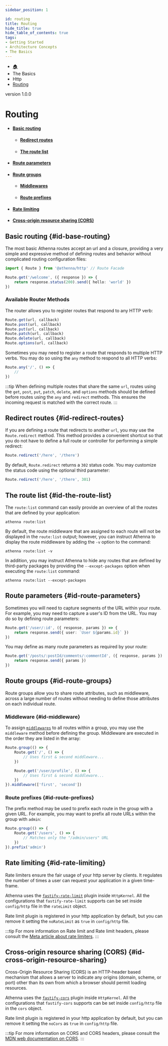 ```yaml
---
sidebar_position: 1

id: routing
title: Routing
hide_title: true
hide_table_of_contents: true
tags:
- Getting Started
- Architecture Concepts
- The Basics
---
```


<nav aria-label="breadcrumbs">
    <ul class="breadcrumbs">
        <li class="breadcrumbs__item">
            <a class="breadcrumbs__link" href="/">🏠</a>
        </li>
        <li class="breadcrumbs__item">
            <a class="breadcrumbs__link">The Basics</a>
        </li>
        <li class="breadcrumbs__item">
            <a class="breadcrumbs__link">Http</a>
        </li>
        <li class="breadcrumbs__item">
            <a class="breadcrumbs__link" href="/docs/the-basics/http/routing">Routing</a>
        </li>
    </ul>
</nav>

<span class="badge badge--secondary margin-top-bot">version 1.0.0</span>

# Routing

- #### [Basic routing](#id-basic-routing)
  - #### [Redirect routes](#id-redirect-routes)
  - #### [The route list](#id-the-route-list)
- #### [Route parameters](#id-route-parameters)
- #### [Route groups](#id-route-groups)
  - #### [Middlewares](#id-middlewares)
  - #### [Route prefixes](#id-route-prefixes)
- #### [Rate limiting](#id-rate-limiting)
- #### [Cross-origin resource sharing (CORS)](#id-cross-origin-resource-sharing)

## Basic routing {#id-base-routing}

The most basic Athenna routes accept an url and a closure, providing a very simple and expressive method of defining
routes and behavior without complicated routing configuration files:

```typescript
import { Route } from '@athenna/http' // Route Facade

Route.get('/welcome', ({ response }) => {
    return response.status(200).send({ hello: 'world' })
})
```

### Available Router Methods

The router allows you to register routes that respond to any HTTP verb:

```typescript
Route.get(url, callback)
Route.post(url, callback)
Route.put(url, callback)
Route.patch(url, callback)
Route.delete(url, callback)
Route.options(url, callback)
```

Sometimes you may need to register a route that responds to multiple HTTP verbs. You may do so using the `any` method to
respond to all HTTP verbs:

```typescript
Route.any('/', () => {
    //
})
```

:::tip
When defining multiple routes that share the same `url`, routes using the `get`, `post`, `put`, `patch`, `delete`, and
`options` methods should be defined before routes using the `any` and `redirect` methods. This ensures the incoming
request is matched with the correct route.
:::

## Redirect routes {#id-redirect-routes}

If you are defining a route that redirects to another `url`, you may use the `Route.redirect` method. This method provides
a convenient shortcut so that you do not have to define a full route or controller for performing a simple redirect:

```typescript
Route.redirect('/here', '/there')
```

By default, `Route.redirect` returns a `302` status code. You may customize the status code using the optional third
parameter:

```typescript
Route.redirect('/here', '/there', 301)
```

## The route list {#id-the-route-list}

The `route:list` command can easily provide an overview of all the routes that are defined by your application:

```shell
athenna route:list
```

By default, the route middleware that are assigned to each route will not be displayed in the `route:list` output;
however, you can instruct Athenna to display the route middleware by adding the `-v` option to the command:

```shell
athenna route:list -v
```

In addition, you may instruct Athenna to hide any routes that are defined by third-party packages by providing the
`--except-packages` option when executing the `route:list` command:

```shell
athenna route:list --except-packages
```

## Route parameters {#id-route-parameters}

Sometimes you will need to capture segments of the URL within your route. For example, you may need to capture a
user's ID from the URL. You may do so by defining route parameters:

```typescript
Route.get('/user/:id', ({ response, params }) => {
    return response.send({ user: `User ${params.id}` })
})
```

You may define as many route parameters as required by your route:

```typescript
Route.get('/posts/:postId/comments/:commentId', ({ response, params }) => {
    return response.send({ params })
})
```

## Route groups {#id-route-groups}

Route groups allow you to share route attributes, such as middleware, across a large number of routes without needing
to define those attributes on each individual route.

### Middleware {#id-middleware}

To assign [`middlewares`](/docs/the-basics/http/middlewares) to all routes within a group, you may use the `middleware`
method before defining the group. Middleware are executed in the order they are listed in the array:

```typescript
Route.group(() => {
    Route.get('/', () => {
        // Uses first & second middleware...
    })

    Route.get('/user/profile', () => {
        // Uses first & second middleware...
    })
}).middleware(['first', 'second'])
```

### Route prefixes {#id-route-prefixes}

The prefix method may be used to prefix each route in the group with a given URL. For example, you may want to prefix
all route URLs within the group with `admin`:

```typescript
Route.group(() => {
    Route.get('/users', () => {
        // Matches only the "/admin/users" URL
    })
}).prefix('admin')
```

## Rate limiting {#id-rate-limiting}

Rate limiters ensure the fair usage of your http server by clients. It regulates the number of times a user can request
your application in a given time-frame.

Athenna uses the [`fastify-rate-limit`](https://github.com/fastify/fastify-rate-limit) plugin inside `HttpKernel`. All
the configurations that `fastify-rate-limit` supports can be set inside `config/http` file in the `rateLimit` object.

Rate limit plugin is registered in your http application by default, but you can remove it setting the `noRateLimit` as
`true` in `config/http` file.

:::tip
For more information on Rate limit and Rate limit headers, please consult the
[Meta article about rate limiters](https://developers.facebook.com/docs/graph-api/overview/rate-limiting/).
:::

## Cross-origin resource sharing (CORS) {#id-cross-origin-resource-sharing}

Cross-Origin Resource Sharing (CORS) is an HTTP-header based mechanism that allows a server to indicate any origins
(domain, scheme, or port) other than its own from which a browser should permit loading resources.

Athenna uses the [`fastify-cors`](https://github.com/fastify/fastify-cors) plugin inside `HttpKernel`. All the configurations
that `fastify-cors` supports can be set inside `config/http` file in the `cors` object.

Rate limit plugin is registered in your http application by default, but you can remove it setting the `noCors` as
`true` in `config/http` file.

:::tip
For more information on CORS and CORS headers, please consult the
[MDN web documentation on CORS](https://developer.mozilla.org/en-US/docs/Web/HTTP/CORS).
:::
